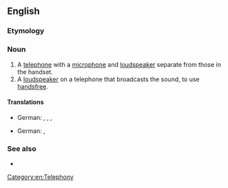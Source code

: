 ==English==
{{wp}}
===Etymology===
{{compound|en|speaker|phone}}

===Noun===
{{en-noun}}

# A [[telephone]] with a [[microphone]] and [[loudspeaker]] separate from those in the handset.
# A [[loudspeaker]] on a telephone that broadcasts the sound, to use [[handsfree]].

====Translations====
{{trans-top|telephone with a microphone and loudspeaker separate from those in the handset}}
{{trans-mid}}
* German: {{t|de|Freisprechtelefon|n}}, {{t|de|Freisprechgerät|n}}, {{t|de|Freisprechanlage|f}}, {{t|de|Freisprecheinrichtung|f}}
{{trans-bottom}}
{{trans-top|loudspeaker on a telephone that broadcasts the sound}}
{{trans-mid}}
* German: {{t|de|Lautsprechtelefon|n}}, {{t|de|Lautsprechertelefon|n}}
{{trans-bottom}}

===See also===
* {{l|en|earpiece}}

[[Category:en:Telephony]]